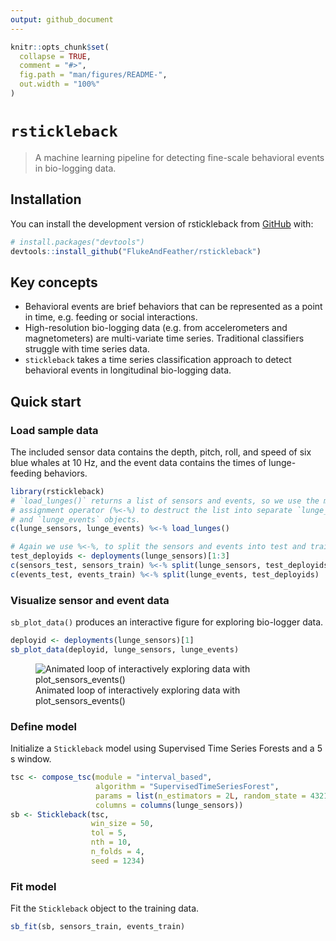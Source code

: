 ```yaml
---
output: github_document
---
```


<!-- README.md is generated from README.Rmd. Please edit that file -->

```r
knitr::opts_chunk$set(
  collapse = TRUE,
  comment = "#>",
  fig.path = "man/figures/README-",
  out.width = "100%"
)
```

# `rstickleback`

<!-- badges: start -->
<!-- badges: end -->

> A machine learning pipeline for detecting fine-scale behavioral events in bio-logging data.

## Installation

You can install the development version of rstickleback from [GitHub](https://github.com/FlukeAndFeather/rstickleback) with:

```r
# install.packages("devtools")
devtools::install_github("FlukeAndFeather/rstickleback")
```

## Key concepts

* Behavioral events are brief behaviors that can be represented as a point in time, e.g. feeding or social interactions.
* High-resolution bio-logging data (e.g. from accelerometers and magnetometers) are multi-variate time series. Traditional classifiers struggle with time series data.
* `stickleback` takes a time series classification approach to detect behavioral events in longitudinal bio-logging data.

## Quick start

### Load sample data

The included sensor data contains the depth, pitch, roll, and speed of six blue whales at 10 Hz, and the event data contains the times of lunge-feeding behaviors. 

```r
library(rstickleback)
# `load_lunges()` returns a list of sensors and events, so we use the multiple
# assignment operator (%<-%) to destruct the list into separate `lunge_sensors`
# and `lunge_events` objects.
c(lunge_sensors, lunge_events) %<-% load_lunges()

# Again we use %<-%, to split the sensors and events into test and train sets
test_deployids <- deployments(lunge_sensors)[1:3]
c(sensors_test, sensors_train) %<-% split(lunge_sensors, test_deployids)
c(events_test, events_train) %<-% split(lunge_events, test_deployids)
```

### Visualize sensor and event data

`sb_plot_data()` produces an interactive figure for exploring bio-logger data.

```r
deployid <- deployments(lunge_sensors)[1]
sb_plot_data(deployid, lunge_sensors, lunge_events)
```

![Animated loop of interactively exploring data with plot_sensors_events()](inst/img/plot-sensors-events.gif)

### Define model

Initialize a `Stickleback` model using Supervised Time Series Forests and a 5 s window.

```r
tsc <- compose_tsc(module = "interval_based", 
                   algorithm = "SupervisedTimeSeriesForest",
                   params = list(n_estimators = 2L, random_state = 4321L),
                   columns = columns(lunge_sensors))
sb <- Stickleback(tsc, 
                  win_size = 50, 
                  tol = 5, 
                  nth = 10, 
                  n_folds = 4, 
                  seed = 1234)
```

### Fit model

Fit the `Stickleback` object to the training data.

```r
sb_fit(sb, sensors_train, events_train)
```


